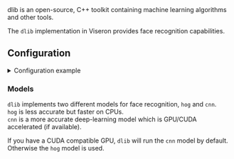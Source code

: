 


<ComponentHeader meta={ComponentMetadata} />

<Link href="http://dlib.net/">dlib</Link> is an open-source, C++ toolkit
containing machine learning algorithms and other tools.

The `dlib` implementation in Viseron provides face recognition capabilities.

## Configuration

<details>
  <summary>Configuration example</summary>

```yaml
dlib:
  face_recognition:
    model: cnn
    expire_after: 10
    cameras:
      camera_one:
        labels:
          - person
```

</details>

<ComponentConfiguration config={config} />

<FaceRecognition />

### Models

`dlib` implements two different models for face recognition, `hog` and `cnn`.<br />
`hog` is less accurate but faster on CPUs.<br />
`cnn` is a more accurate deep-learning model which is GPU/CUDA accelerated (if available).

If you have a CUDA compatible GPU, `dlib` will run the `cnn` model by default. Otherwise the `hog` model is used.

<ComponentTroubleshooting meta={ComponentMetadata} />
